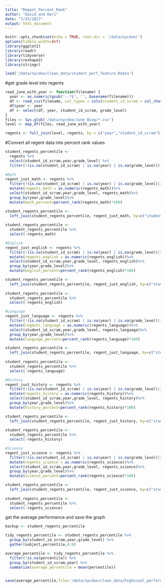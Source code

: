 ```yaml
---
title: "Regent_Percent_Rank"
author: "David and Keri"
date: "7/25/2017"
output: html_document
---
```


```r
knitr::opts_chunk$set(echo = TRUE, root.dir = '/data/nycdoe/')
options(tibble.width=Inf)
library(ggplot2)
library(readr)
library(tidyverse)
library(reshape2)
library(stringr)

load('/data/nycdoe/clean_data/student_perf_feature.Rdata')
```
#get grade level into regents
```r
read_june_with_year <- function(filename) {
  year <- as.numeric(gsub('-.*$', '', basename(filename)))
  df <- read_csv(filename, col_types = cols(student_id_scram = col_character(), grade_level = col_integer()))
  df$year <- year
  df <- select(df, year, student_id_scram, grade_level)
}
files <- Sys.glob('/data/nycdoe/June Biog/*.csv')
level <- map_df(files, read_june_with_year)

regents <- full_join(level, regents, by = c("year","student_id_scram"))
```
#Convert all regent data into percent rank values

```r

student_regents_percentile <-
  regents %>%
  select(student_id_scram,year,grade_level) %>%
  filter(!(is.na(student_id_scram) | is.na(year) | is.na(grade_level)))
           
#Math
regent_just_math <- regents %>%
  filter(!(is.na(student_id_scram) | is.na(year) | is.na(grade_level)|is.na(regents_math)))%>%
  mutate(regents_math = as.numeric(regents_math))%>%
  select(student_id_scram,year,grade_level, regents_math)%>%
  group_by(year,grade_level)%>%
  mutate(math_percent=percent_rank(regents_math)*100)

student_regents_percentile <-
  left_join(student_regents_percentile, regent_just_math, by=c("student_id_scram", "year", "grade_level"))
 
student_regents_percentile <- 
  student_regents_percentile %>% 
  select(-regents_math)

#English
regent_just_english <- regents %>%
  filter(!(is.na(student_id_scram) | is.na(year) | is.na(grade_level)|is.na(regents_english)))%>%
  mutate(regents_english = as.numeric(regents_english))%>%
  select(student_id_scram,year,grade_level, regents_english)%>%
  group_by(year,grade_level)%>%
  mutate(english_percent=percent_rank(regents_english)*100)

student_regents_percentile <-
  left_join(student_regents_percentile, regent_just_english, by=c("student_id_scram", "year", "grade_level"))
 
student_regents_percentile <- 
  student_regents_percentile %>% 
  select(-regents_english)

#Language
regent_just_language <- regents %>%
  filter(!(is.na(student_id_scram) | is.na(year) | is.na(grade_level)|is.na(regents_language)))%>%
  mutate(regents_language = as.numeric(regents_language))%>%
  select(student_id_scram,year,grade_level, regents_language)%>%
  group_by(year,grade_level)%>%
  mutate(language_percent=percent_rank(regents_language)*100)

student_regents_percentile <-
  left_join(student_regents_percentile, regent_just_language, by=c("student_id_scram", "year", "grade_level"))
 
student_regents_percentile <- 
  student_regents_percentile %>% 
  select(-regents_language)

#History
regent_just_history <- regents %>%
  filter(!(is.na(student_id_scram) | is.na(year) | is.na(grade_level)|is.na(regents_history)))%>%
  mutate(regents_history = as.numeric(regents_history))%>%
  select(student_id_scram,year,grade_level, regents_history)%>%
  group_by(year,grade_level)%>%
  mutate(history_percent=percent_rank(regents_history)*100)

student_regents_percentile <-
  left_join(student_regents_percentile, regent_just_history, by=c("student_id_scram", "year", "grade_level"))
 
student_regents_percentile <- 
  student_regents_percentile %>% 
  select(-regents_history)

#Science
regent_just_science <- regents %>%
  filter(!(is.na(student_id_scram) | is.na(year) | is.na(grade_level)|is.na(regents_science)))%>%
  mutate(regents_science = as.numeric(regents_science))%>%
  select(student_id_scram,year,grade_level, regents_science)%>%
  group_by(year,grade_level)%>%
  mutate(science_percent=percent_rank(regents_science)*100)

student_regents_percentile <-
  left_join(student_regents_percentile, regent_just_science, by=c("student_id_scram", "year", "grade_level"))
 
student_regents_percentile <- 
  student_regents_percentile %>% 
  select(-regents_science)

```

get the average performance and save the graph
```r
backup <- student_regents_percentile

tidy_regents_percentile <- student_regents_percentile %>%
  group_by(student_id_scram,year,grade_level) %>%
  gather(subject,percentile,4:8)

average_percentile <- tidy_regents_percentile %>%
  filter(!is.na(percentile)) %>%
  group_by(student_id_scram,year) %>%
  summarize(average_percentile = mean(percentile))
  

save(average_percentile,file='/data/nycdoe/clean_data/highscool_performance.Rdata')
```
